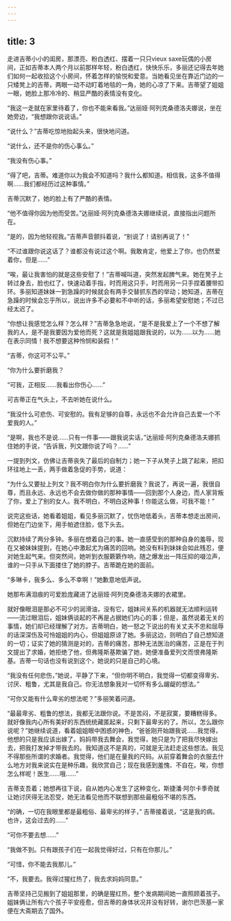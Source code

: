 ```yaml
---
---
---
```

title: 3
---




走进吉蒂小小的闺房，那漂亮、粉白透红、摆着一只只vieux saxe玩偶的小房间，正如吉蒂本人两个月以前那样年轻，粉白透红，快快乐乐，多丽还记得去年她们如何一起收拾这个小房间，怀着怎样的愉悦和爱意。当她看见坐在靠近门边的一只矮凳上的吉蒂，两眼一动不动盯着地毯的一角，她的心凉了下来。吉蒂望了姐姐一眼，她脸上那冷冷的、稍显严酷的表情没有变化。

“我这一走就在家里待着了，你也不能来看我。”达丽娅·阿列克桑德洛夫娜说，坐在她旁边，“我想跟你说说话。”

“说什么？”吉蒂吃惊地抬起头来，很快地问道。

“说什么，还不是你的伤心事么。”

“我没有伤心事。”

“得了吧，吉蒂。难道你以为我会不知道吗？我什么都知道。相信我，这多不值得啊……我们都经历过这种事情。”

吉蒂沉默了，她的脸上有了严酷的表情。

“他不值得你因为他而受苦。”达丽娅·阿列克桑德洛夫娜继续说，直接指出问题所在。

“是的，因为他轻视我。”吉蒂声音颤抖着说，“别说了！请别再说了！”

“不过谁跟你说这话了？谁都没有说过这个啊。我敢肯定，他爱上了你，也仍然爱着你，但是……”

“唉，最让我害怕的就是这些安慰了！”吉蒂喊叫道，突然发起脾气来。她在凳子上转过身去，脸也红了，快速动着手指，时而用这只手，时而用另一只手捏着腰带扣环。多丽知道妹妹一到急躁的时候就会有两手交替抓东西的举动；她知道，吉蒂在急躁的时候会忘乎所以，说出许多不必要和不中听的话，多丽希望安慰她；不过已经太迟了。

“你想让我感觉怎么样？怎么样？”吉蒂急急地说，“是不是我爱上了一个不想了解我的人，是不是我要因为爱他而死？这就是我姐姐跟我说的，以为……以为……她在表示同情！我不想要这种怜悯和装假！”

“吉蒂，你这可不公平。”

“你为什么要折磨我？

“可我，正相反……我看出你伤心……”

可吉蒂正在气头上，不去听她在说什么。

“我没什么可悲伤、可安慰的。我有足够的自尊，永远也不会允许自己去爱一个不爱我的人。”

“是啊，我也不是说……只有一件事——跟我说实话，”达丽娅·阿列克桑德洛夫娜抓住她的手说，“告诉我，列文跟你说了吗？……”

一提到列文，仿佛让吉蒂丧失了最后的自制力；她一下子从凳子上跳了起来，把扣环往地上一丢，两手做着急促的手势，说道：

“为什么又要扯上列文？我不明白你为什么要折磨我？我说了，再说一遍，我很自尊，而且永远、永远也不会去做你做的那种事情——回到那个人身边，而人家背叛了你，爱上了别的女人。我不明白，不明白这种事！你能这么做，可我不能！”

说完这些话，她看着姐姐，看见多丽沉默了，忧伤地低着头，吉蒂本想走出房间，但她在门边坐下，用手帕遮住脸，低下头去。

沉默持续了两分多钟。多丽在想着自己的事。她一直感受到的那种自身的羞辱，现在又被妹妹提到，在她心中激起尤为痛苦的回响。她没有料到妹妹会如此残忍，便对她生起气来。但突然间，她听到衣服簌簌作响，随之爆发出一阵压抑的啜泣声，谁的一只手从下面搂住了她的脖子。吉蒂跪在她的面前。

“多琳卡，我多么、多么不幸啊！”她歉意地低声说。

她那布满泪痕的可爱脸庞藏进了达丽娅·阿列克桑德洛夫娜的衣裙里。

就好像眼泪是那必不可少的润滑油，没有它，姐妹间关系的机器就无法顺利运转——流过眼泪后，姐妹俩谈起的不再是占据她们内心的事；但是，虽然说着无关的事情，她们却已经理解了对方。吉蒂明白，她一怒之下说出的有关丈夫不忠和屈辱的话深深伤及可怜姐姐的内心，但姐姐原谅了她。多丽这边，则明白了自己想知道的一切；证实了她的猜测是对的，吉蒂的痛苦，那种无法医治的痛苦，正是在于列文提出了求婚，她拒绝了他，但弗隆斯基欺骗了她，她便准备爱列文而恨弗隆斯基。吉蒂一句话也没有说到这个，她说的只是自己的心境。

“我没有任何悲伤，”她说，平静了下来，“但你明不明白，我觉得一切都变得卑劣、讨厌、粗鲁，尤其是我自己。你无法想象我对一切怀有多么龌龊的想法。”

“可你又能有什么卑劣的想法呢？”多丽笑着问道。

“最最卑劣、粗鲁的想法，我都无法跟你说。不是苦闷，不是寂寞，要糟糕得多。就好像我内心所有美好的东西统统藏匿起来，只剩下最卑劣的了。所以，怎么跟你说呢？”她继续说道，看着姐姐眼中困惑的神色，“爸爸刚开始跟我说……我觉得，他想的只是我应该出嫁了。妈妈带我去舞会，我觉得，她只是为了把我尽快嫁出去，把我打发掉才带我去的。我知道这不是真的，可就是无法赶走这些想法。我见不得那些所谓的求婚者。我觉得，他们是在量我的尺码。从前穿着舞会的衣服去什么地方对我来说实在是种乐趣，我欣赏自己；现在我感到羞愧、不自在。唉，你想怎么样呢！医生……哦……”

吉蒂支吾着；她想再往下说，自从她内心发生了这种变化，斯捷潘·阿尔卡季奇就让她讨厌得无法忍受，她无法看见他而不联想到那些最粗俗不堪的东西。

“的确，一切在我眼里都是最粗俗、最卑劣的样子，” 吉蒂接着说，“这是我的病。也许，这会过去的……”

“可你不要去想……”

“我做不到。只有跟孩子们在一起我觉得好过，只有在你那儿。”

“可惜，你不能去我那儿。”

“不，我要去。我得过猩红热了，我去求妈妈同意。”

吉蒂坚持己见搬到了姐姐那里，的确是猩红热，整个发病期间她一直照顾着孩子。姐妹俩让所有六个孩子平安痊愈，但吉蒂的身体状况并没有好转，谢尔巴茨基一家便在大斋期去了国外。